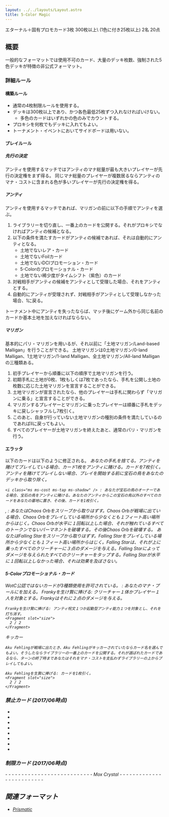 ```yaml
---
layout: ../../layouts/Layout.astro
title: 5-Color Magic
---
```



<div class="flex gap-2 m-2 flex-wrap justify-center">
  <Card title="カードプール" class="flex-none basis-80 xl:basis-96">
    <AreaIcon slot="img" />
    エターナル＋固有プロモカード3枚
  </Card>
  <Card title="デッキ枚数" class="flex-none basis-80 xl:basis-96">
    <CardsIcon slot="img" />
		300枚以上\
    (1色に付き25枚以上)
  </Card>
  <Card title="プレイ人数" class="flex-none basis-80 xl:basis-96">
    <PeopleIcon slot="img" />
    2名
  </Card>
  <Card title="開始ライフ" class="flex-none basis-80 xl:basis-96">
    <HeartIcon slot="img" />
    20点
  </Card>
  <OXCard title="プレイ可能環境" class="flex-none basis-80 xl:basis-96" list={[
		{name:"Paper", value: "triangle"},
		{name:"Magic Online", value: false},
		{name:"Magic Arena", value: false}
	]}>
    <CircleIcon slot="img"/>
  </OXCard>
</div>

## 概要

一般的なフォーマットでは使用不可のカード、大量のデッキ枚数、強制された5色デッキが特徴の非公式フォーマット。

### 詳細ルール

#### 構築ルール

- 通常の4枚制限ルールを使用する。
- デッキは300枚以上であり、かつ各色最低25枚ずつ入れなければいけない。
  - 多色のカードはいずれかの色のみでカウントする。
- プロキシを何枚でもデッキに入れてもよい。
- トーナメント・イベントにおいてサイドボードは用いない。

#### プレイルール

##### 先行の決定

アンティを使用するマッチではアンティのマナ総量が最も大きいプレイヤーが先行の決定権をまず得る。
同じマナ総量のプレイヤーが複数居るならアンティのマナ・コストに含まれる色が多いプレイヤーが先行の決定権を得る。

##### アンティ

アンティを使用するマッチであれば、マリガンの前に以下の手順でアンティを選ぶ。

1. ライブラリーを切り直し、一番上のカードを公開する。それがプロキシでなければアンティの候補となる。
1. 以下の条件を満たすカードがアンティの候補であれば、それは自動的にアンティとなる。
	- 土地でないレア・カード
	- 土地でないFoilカード
	- 土地でないDCIプロモーション・カード
	- 5-Colorのプロモーショナル・カード
	- 土地でない稀少度がタイムシフト（紫色）のカード
1. 対戦相手がアンティの候補をアンティとして受理した場合、それをアンティとする。
1. 自動的にアンティが受理されず、対戦相手がアンティとして受理しなかった場合、1に戻る。

トーナメント中にアンティを失ったならば、マッチ後にゲーム外から同じ名前のカードか基本土地を加えなければならない。

##### マリガン

基本的にパリ・マリガンを用いるが、それ以前に「土地マリガン/Land-based Malligan」を行うことができる。
土地マリガンは0土地マリガン/0-land Malligan、1土地マリガン/1-land Malligan、全土地マリガン/All-land Malliganの三種類ある。

1. 初手プレイヤーから順番に以下の順序で土地マリガンを行う。
  1. 初期手札に土地が0枚、1枚もしくは7枚であったなら、手札を公開し土地の枚数に応じた土地マリガンを宣言することができる。
  1. 土地マリガンが宣言されたなら、他のプレイヤーは手札に関わらず「マリガンに乗る」と宣言することができる。
  1. マリガンするプレイヤーとマリガンに乗ったプレイヤーは順番に手札をデッキに戻しシャッフルし7枚引く。
  1. このあと、自身が行っていない土地マリガンの種別の条件を満たしているのであればIIに戻ってもよい。
1. すべてのプレイヤーが土地マリガンを終えたあと、通常のパリ・マリガンを行う。

#### エラッタ

以下のカードは以下のように修正される。
<Accordion title="Contract from Below">
  <CardText name="Contract from Below" type="ソーサリー">
    <CardImage name="Contract from Below" slot="img"/>
    <Fragment slot="mana">
      <i class="ms ms-cost ms-b ms-shadow" />
    </Fragment>
    あなたの手札を捨てる。アンティを賭けてプレイしている場合、カード1枚をアンティに賭ける。カードを7枚引く。
  </CardText>
</Accordion>
<Accordion title="Jeweled Bird">
  <CardText name="Jeweled Bird / 宝石の鳥" type="アーティファクト">
    <CardImage name="Jeweled Bird" slot="img"/>
    <Fragment slot="mana">
      <i class="ms ms-cost ms-1 ms-shadow" />
    </Fragment>
    アンティを賭けてプレイしない場合、プレイを開始する前に宝石の鳥をあなたのデッキから取り除く。

    <i class="ms ms-cost ms-tap ms-shadow" /> : あなたが宝石の鳥のオーナーである場合、宝石の鳥をアンティに賭ける。あなたのアンティからこの宝石の鳥以外のすべてのカードをあなたの墓地に置き、その後、カードを1枚引く。
  </CardText>
</Accordion>
<Accordion title="Chaos Orb">
  <CardText name="Chaos Orb" type="アーティファクト">
    <CardImage name="Chaos Orb" slot="img"/>
    <Fragment slot="mana">
      <i class="ms ms-cost ms-2 ms-shadow" />
    </Fragment>
    <i class="ms ms-cost ms-1 ms-shadow" /> , <i class="ms ms-cost ms-tap ms-shadow" /> : あなたはChaos Orbをスリーブから取りはずす。Chaos Orbが戦場に出ている場合、Chaos Orbをプレイしている場所から少なくとも１フィート高い場所からはじく。Chaos Orbが水平に１回転以上した場合、それが触れているすべてのトークンでないパーマネントを破壊する。その後Chaos Orbを破壊する。
  </CardText>
</Accordion>
<Accordion title="Falling Star">
  <CardText name="Falling Star" type="ソーサリー">
    <CardImage name="Falling Star" slot="img"/>
    <Fragment slot="mana">
      <i class="ms ms-cost ms-2 ms-shadow" /> <i class="ms ms-cost ms-r ms-shadow" />
    </Fragment>
    あなたはFalling Starをスリーブから取りはずす。Falling Starをプレイしている場所から少なくとも１フィート高い場所からはじく。Falling Starは、それが上に乗ったすべてのクリーチャーに３点のダメージを与える。Falling Starによってダメージを与えられたすべてのクリーチャーをタップする。Falling Starが水平に１回転以上しなかった場合、それは効果を及ぼさない。
  </CardText>
</Accordion>

#### 5-Colorプロモーショナル・カード

WotC公認ではないカードが3種類使用を許可されている。
<Accordion title="Mox Crystal">
  <CardText name="Mox Crystal" type="アーティファクト">
    <Fragment slot="mana">
      <i class="ms ms-cost ms-0 ms-shadow" />
    </Fragment>
    <i class="ms ms-cost ms-tap ms-shadow -mt-2" /> : あなたのマナ・プールに<i class="ms ms-cost ms-1 ms-shadow -mt-2" />を加える。
  </CardText>
</Accordion>
<Accordion title="Franky">
  <CardText name="Franky" type="伝説のクリーチャー ― 猫">
    <Fragment slot="mana">
      <i class="ms ms-cost ms-r ms-shadow" /><i class="ms ms-cost ms-b ms-shadow" />
    </Fragment>
    Frankyを生け贄に捧げる: クリーチャー１体かプレイヤー１人を対象とする。Frankyはそれに２点のダメージを与える。
    
    Frankyを生け贄に捧げる: アンティ呪文１つか起動型アンティ能力１つを対象とし、それを打ち消す。
    <Fragment slot="size">
      2 / 2
    </Fragment>
  </CardText>
</Accordion>
<Accordion title="Aku Fehling, the Predictor">
  <CardText name="Aku Fehling, the Predictor" type="伝説のクリーチャー ― 人間 ウィザード">
    <Fragment slot="mana">
      <i class="ms ms-cost ms-r ms-shadow" /><i class="ms ms-cost ms-g ms-shadow" />
    </Fragment>
    キッカー <i class="ms ms-cost ms-u ms-shadow" />

    Aku Fehlingが戦場に出たとき、Aku Fehlingがキッカーされていたならカード名を選んでもよい。そうしたならライブラリーの一番上のカードを公開する。それが選ばれたカードであるなら、ターンの終了時まであなたはそれをマナ・コストを支払わずライブラリーの上からプレイしてもよい。

    Aku Fehlingを生贄に捧げる: カードを1枚引く。
    <Fragment slot="size">
      2 / 2
    </Fragment>
  </CardText>
</Accordion>

### 禁止カード (2017/06時点)
- <CardName name="Battle of Wits" nameJp="機知の戦い" />
- <CardName name="Bringer of the Black Dawn" nameJp="黒の夜明けの運び手" />
- <CardName name="Darkpact" />
- <CardName name="Holistic Wisdom" nameJp="総体の知識" />
- <CardName name="Insidious Dreams" nameJp="腹黒い夢" />
- <CardName name="Parallel Thoughts" nameJp="平行思考" />
- <CardName name="Phyrexian Portal" />
- <CardName name="Shahrazad" />

### 制限カード (2017/06時点)

<div class="two-column-list">
  - <CardName name="Academy Rector" nameJp="アカデミーの学長" />
  - <CardName name="All Suns' Dawn" nameJp="全ての太陽の夜明け" />
  - <CardName name="Ancestral Recall" />
  - <CardName name="Balance" nameJp="天秤" />
  - <CardName name="Black Lotus" />
  - <CardName name="Chaos Orb" />
  - <CardName name="Crop Rotation" nameJp="輪作" />
  - <CardName name="Crucible of Worlds" nameJp="世界のるつぼ" />
  - <CardName name="Demonic Consultation" />
  - <CardName name="Demonic Tutor" nameJp="悪魔の教示者" />
  - <CardName name="Divining Witch" nameJp="預言する妖術使い" />
  - <CardName name="Enlightened Tutor" nameJp="悟りの教示者" />
  - <CardName name="Eternal Witness" nameJp="永遠の証人" />
  - <CardName name="Fabricate" nameJp="加工" />
  - <CardName name="Fastbond" />
  - <CardName name="Gamble" nameJp="ギャンブル" />
  - <CardName name="Gifts Ungiven" nameJp="けちな贈り物" />
  - <CardName name="Grim Tutor" nameJp="不気味な教示者" />
  - <CardName name="Hermit Druid" nameJp="隠遁ドルイド" />
  - <CardName name="Imperial Seal" nameJp="伝国の玉璽" />
  - <CardName name="Intuition" nameJp="直観" />
  - <CardName name="Isochron Scepter" nameJp="等時の王笏" />
  - <CardName name="Library of Alexandria" />
  - <CardName name="Mana Crypt" nameJp="魔力の墓所" />
  - <CardName name="Mana Vault" nameJp="魔力の櫃" />
  - <CardName name="Merchant Scroll" nameJp="商人の巻物" />
  - Mox Crystal
  - <CardName name="Mox Emerald" />
  - <CardName name="Mox Jet" />
  - <CardName name="Mox Pearl" />
  - <CardName name="Mox Ruby" />
  - <CardName name="Mox Sapphire" />
  - <CardName name="Mystical Tutor" nameJp="神秘の教示者" />
  - <CardName name="Nostalgic Dreams" nameJp="郷愁的な夢" />
  - <CardName name="Oath of Druids" nameJp="ドルイドの誓い" />
  - <CardName name="Panoptic Mirror" nameJp="一望の鏡" />
  - <CardName name="Personal Tutor" nameJp="親身の教示者" />
  - <CardName name="Regrowth" nameJp="新たな芽吹き" />
  - <CardName name="Sol Ring" nameJp="太陽の指輪" />
  - <CardName name="Strip Mine" nameJp="露天鉱床" />
  - <CardName name="Survival of the Fittest" nameJp="適者生存" />
  - <CardName name="Sylvan Scrying" nameJp="森の占術" />
  - <CardName name="Time Spiral" nameJp="時のらせん" />
  - <CardName name="Time Vault" />
  - <CardName name="Time Walk" />
  - <CardName name="Timetwister" />
  - <CardName name="Tinker" nameJp="修繕" />
  - <CardName name="Tolarian Academy" nameJp="トレイリアのアカデミー" />
  - <CardName name="Transmute Artifact" />
  - <CardName name="Vampiric Tutor" nameJp="吸血の教示者" />
  - <CardName name="Wheel of Fortune" />
  - <CardName name="Yawgmoth's Bargain" nameJp="ヨーグモスの取り引き" />
</div>

## 関連フォーマット

- [Prismatic](//mtg-formats-list/construct/prismatic)
